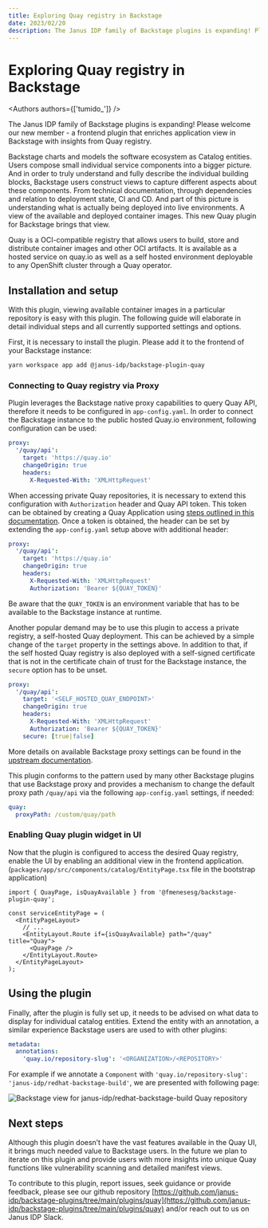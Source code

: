```yaml
---
title: Exploring Quay registry in Backstage
date: 2023/02/20
description: The Janus IDP family of Backstage plugins is expanding! Please welcome our new member - a frontend plugin that enriches application view in Backstage with insights from Quay registry.
---
```



# Exploring Quay registry in Backstage

<Authors authors={['tumido_']} />

The Janus IDP family of Backstage plugins is expanding! Please welcome our new member - a frontend plugin that enriches application view in Backstage with insights from Quay registry.

Backstage charts and models the software ecosystem as Catalog entities. Users compose small individual service components into a bigger picture. And in order to truly understand and fully describe the individual building blocks, Backstage users construct views to capture different aspects about these components. From technical documentation, through dependencies and relation to deployment state, CI and CD. And part of this picture is understanding what is actually being deployed into live environments. A view of the available and deployed container images. This new Quay plugin for Backstage brings that view.

Quay is a OCI-compatible registry that allows users to build, store and distribute container images and other OCI artifacts. It is available as a hosted service on quay.io as well as a self hosted environment deployable to any OpenShift cluster through a Quay operator. 


## Installation and setup

With this plugin, viewing available container images in a particular repository is easy with this plugin. The following guide will elaborate in detail individual steps and all currently supported settings and options.

First, it is necessary to install the plugin. Please add it to the frontend of your Backstage instance:

```bash
yarn workspace app add @janus-idp/backstage-plugin-quay
```

### Connecting to Quay registry via Proxy

Plugin leverages the Backstage native proxy capabilities to query Quay API, therefore it needs to be configured in `app-config.yaml`. In order to connect the Backstage instance to the public hosted Quay.io environment, following configuration can be used:

```yaml filename="app-config.yaml"
proxy:
  '/quay/api':
    target: 'https://quay.io'
    changeOrigin: true
    headers:
      X-Requested-With: 'XMLHttpRequest'
```

When accessing private Quay repositories, it is necessary to extend this configuration with `Authorization` header and Quay API token. This token can be obtained by creating a Quay Application using [steps outlined in this documentation](https://docs.quay.io/api/#applications-and-tokens). Once a token is obtained, the header can be set by extending the `app-config.yaml` setup above with additional header:

```yaml {7} filename="app-config.yaml"
proxy:
  '/quay/api':
    target: 'https://quay.io'
    changeOrigin: true
    headers:
      X-Requested-With: 'XMLHttpRequest'
      Authorization: 'Bearer ${QUAY_TOKEN}'
```

Be aware that the `QUAY_TOKEN` is an environment variable that has to be available to the Backstage instance at runtime.

Another popular demand may be to use this plugin to access a private registry, a self-hosted Quay deployment. This can be achieved by a simple change of the `target` property in the settings above. In addition to that, if the self hosted Quay registry is also deployed with a self-signed certificate that is not in the certificate chain of trust for the Backstage instance, the `secure` option has to be unset.

```yaml {3,8} filename="app-config.yaml"
proxy:
  '/quay/api':
    target: '<SELF_HOSTED_QUAY_ENDPOINT>'
    changeOrigin: true
    headers:
      X-Requested-With: 'XMLHttpRequest'
      Authorization: 'Bearer ${QUAY_TOKEN}'
    secure: [true|false]
```

More details on available Backstage proxy settings can be found in the [upstream documentation](https://backstage.io/docs/plugins/proxying). 

This plugin conforms to the pattern used by many other Backstage plugins that use Backstage proxy and provides a mechanism to change the default proxy path `/quay/api` via the following `app-config.yaml` settings, if needed:

```yaml filename="app-config.yaml"
quay:
  proxyPath: /custom/quay/path
```

### Enabling Quay plugin widget in UI

Now that  the plugin is configured to access the desired Quay registry, enable the UI by enabling an additional view in the frontend application.(`packages/app/src/components/catalog/EntityPage.tsx` file in the bootstrap application)

```tsx filename="packages/app/src/components/catalog/EntityPage.tsx"
import { QuayPage, isQuayAvailable } from '@fmenesesg/backstage-plugin-quay';

const serviceEntityPage = (
  <EntityPageLayout>
    // ...
    <EntityLayout.Route if={isQuayAvailable} path="/quay" title="Quay">
      <QuayPage />
    </EntityLayout.Route>
  </EntityPageLayout>
);
```

## Using the plugin

Finally, after the plugin is fully set up, it needs to be advised on what data to display for individual catalog entities. Extend the entity with an annotation, a similar experience Backstage users are used to with other plugins:

```yaml
metadata:
  annotations:
    'quay.io/repository-slug': '<ORGANIZATION>/<REPOSITORY>'
```

For example if we annotate a `Component` with `'quay.io/repository-slug': 'janus-idp/redhat-backstage-build'`, we are presented with following page:


![Backstage view for janus-idp/redhat-backstage-build Quay repository](/images/blog/exploring-quay-registry-in-backstage/widget.png)


## Next steps

Although this plugin doesn’t have the vast features available in the Quay UI, it brings much needed value to Backstage users.  In the future we plan to iterate on this plugin and provide users with more insights into unique Quay functions like vulnerability scanning and detailed manifest views.

To contribute to this plugin, report issues, seek guidance or provide feedback, please see our github repository [https://github.com/janus-idp/backstage-plugins/tree/main/plugins/quay](https://github.com/janus-idp/backstage-plugins/tree/main/plugins/quay) and/or reach out to us on Janus IDP Slack.
